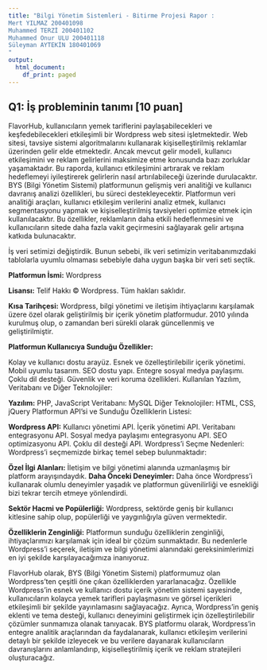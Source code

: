 ```yaml
---
title: "Bilgi Yönetim Sistemleri - Bitirme Projesi Rapor : 
Mert YILMAZ 200401098
Muhammed TERZİ 200401102
Muhammed Onur ULU 200401118
Süleyman AYTEKİN 180401069
"
output:
  html_document:
    df_print: paged
---
```


## **Q1: İş probleminin tanımı [10 puan]**

FlavorHub, kullanıcıların yemek tariflerini paylaşabilecekleri ve keşfedebilecekleri etkileşimli bir Wordpress web sitesi işletmektedir. Web sitesi, tavsiye sistemi algoritmalarını kullanarak kişiselleştirilmiş reklamlar üzerinden gelir elde etmektedir. Ancak mevcut gelir modeli, kullanıcı etkileşimini ve reklam gelirlerini maksimize etme konusunda bazı zorluklar yaşamaktadır. Bu raporda, kullanıcı etkileşimini artırarak ve reklam hedeflemeyi iyileştirerek gelirlerin nasıl artırılabileceği üzerinde durulacaktır. BYS (Bilgi Yönetim Sistemi) platformunun gelişmiş veri analitiği ve kullanıcı davranış analizi özellikleri, bu süreci destekleyecektir. Platformun veri analitiği araçları, kullanıcı etkileşim verilerini analiz etmek, kullanıcı segmentasyonu yapmak ve kişiselleştirilmiş tavsiyeleri optimize etmek için kullanılacaktır. Bu özellikler, reklamların daha etkili hedeflenmesini ve kullanıcıların sitede daha fazla vakit geçirmesini sağlayarak gelir artışına katkıda bulunacaktır.

İş veri setimizi değiştirdik. Bunun sebebi, ilk veri setimizin veritabanımızdaki tablolarla uyumlu olmaması sebebiyle daha uygun başka bir veri seti seçtik.

**Platformun İsmi:** Wordpress

**Lisansı:** Telif Hakkı © Wordpress. Tüm hakları saklıdır.

**Kısa Tarihçesi:** Wordpress, bilgi yönetimi ve iletişim ihtiyaçlarını karşılamak üzere özel olarak geliştirilmiş bir içerik yönetim platformudur. 2010 yılında kurulmuş olup, o zamandan beri sürekli olarak güncellenmiş ve geliştirilmiştir.

**Platformun Kullanıcıya Sunduğu Özellikler:**

Kolay ve kullanıcı dostu arayüz. Esnek ve özelleştirilebilir içerik yönetimi. Mobil uyumlu tasarım. SEO dostu yapı. Entegre sosyal medya paylaşımı. Çoklu dil desteği. Güvenlik ve veri koruma özellikleri. Kullanılan Yazılım, Veritabanı ve Diğer Teknolojiler:

**Yazılım:** PHP, JavaScript Veritabanı: MySQL Diğer Teknolojiler: HTML, CSS, jQuery Platformun API'si ve Sunduğu Özelliklerin Listesi:

**Wordpress API:** Kullanıcı yönetimi API. İçerik yönetimi API. Veritabanı entegrasyonu API. Sosyal medya paylaşımı entegrasyonu API. SEO optimizasyonu API. Çoklu dil desteği API. Wordpress'i Seçme Nedenleri: Wordpress'i seçmemizde birkaç temel sebep bulunmaktadır:

**Özel İlgi Alanları:** İletişim ve bilgi yönetimi alanında uzmanlaşmış bir platform arayışındaydık. **Daha Önceki Deneyimler:** Daha önce Wordpress'i kullanarak olumlu deneyimler yaşadık ve platformun güvenilirliği ve esnekliği bizi tekrar tercih etmeye yönlendirdi.

**Sektör Hacmi ve Popülerliği:** Wordpress, sektörde geniş bir kullanıcı kitlesine sahip olup, popülerliği ve yaygınlığıyla güven vermektedir.

**Özelliklerin Zenginliği:** Platformun sunduğu özelliklerin zenginliği, ihtiyaçlarımızı karşılamak için ideal bir çözüm sunmaktadır. Bu nedenlerle Wordpress'i seçerek, iletişim ve bilgi yönetimi alanındaki gereksinimlerimizi en iyi şekilde karşılayacağımıza inanıyoruz.

FlavorHub olarak, BYS (Bilgi Yönetim Sistemi) platformumuz olan Wordpress'ten çeşitli öne çıkan özelliklerden yararlanacağız. Özellikle Wordpress'in esnek ve kullanıcı dostu içerik yönetim sistemi sayesinde, kullanıcıların kolayca yemek tarifleri paylaşmasını ve görsel içerikleri etkileşimli bir şekilde yayınlamasını sağlayacağız. Ayrıca, Wordpress'in geniş eklenti ve tema desteği, kullanıcı deneyimini geliştirmek için özelleştirilebilir çözümler sunmamıza olanak tanıyacak. BYS platformu olarak, Wordpress'in entegre analitik araçlarından da faydalanarak, kullanıcı etkileşim verilerini detaylı bir şekilde izleyecek ve bu verilere dayanarak kullanıcıların davranışlarını anlamlandırıp, kişiselleştirilmiş içerik ve reklam stratejileri oluşturacağız.

## 
